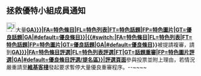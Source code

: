 == 拯救優特小組成員通知 == 
[[File:Information.svg|25px]]大量'''[[維基百科:{{#switch:{{{1|GA}}}|FA=特色條目|FL=特色列表|FT=特色話題|FP=特色圖片|GT=優良話題|GA|#default=優良條目}}|{{#switch:{{{1|GA}}}|FA=特色條目|FL=特色列表|FT=特色話題|FP=特色圖片|GT=優良話題|GA|#default=優良條目}}]]'''被提請複審，請到'''[[維基百科:{{#switch:{{{1|GA}}}|FA=特色條目評選|FL=特色列表評選|FT|GT=話題重審|FP=特色圖片評選|GA|#default=優良條目評選/提名區}}|評選頁面]]'''參與投票並附上理由，若情況嚴重請至'''[[WP:VPM|維基客棧]]'''發起要求暫停大量優良重審程序。--~~<includeonly></includeonly>~~